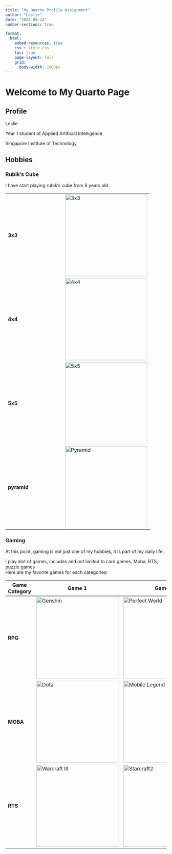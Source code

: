 ```yaml
---
title: "My Quarto Profile Assignment"
author: "Leslie"
date: "2024-05-14"
number-sections: true

format: 
  html:
    embed-resources: true
    css : style.css
    toc: true
    page-layout: full
    grid:
      body-width: 1000px
---
```



# Welcome to My Quarto Page
## Profile


Leslie 

Year 1 student of Applied Artificial Intelligence 

Singapore Institute of Technology



## Hobbies

### Rubik's Cube
I have start playing rubik's cube from 8 years old

|     |                    |
|------------------|----------------------------|
| **3x3**          | ![3x3](images/3x3.jpeg){width=256 height=256}|
| **4x4**         | ![4x4](images/4x4.jpeg){width=256 height=256}|
| **5x5**          | ![5x5](images/5x5.jpg){width=256 height=256}|
| **pyramid**          | ![Pyramid](images/pyramid.jpg){width=256 height=256}|

### Gaming

At this point, gaming is not just one of my hobbies, it is part of my daily life. 

I play alot of games, includes and not limited to card games, Moba, RTS, puzzle games<br>
Here are my favorite games for each categories:

| Game Category    | Game 1                     | Game 2                     |
|------------------|----------------------------|----------------------------|
| **RPG**          | ![Genshin](images/gi.png){width=256 height=256}     | ![Perfect World](images/pw.png){width=256 height=256}     |
| **MOBA**         | ![Dota](images/dota.png){width=256 height=256}| ![Mobile Legend](images/ml.jpg){width=256 height=256}|
| **RTS**          | ![Warcraft III](images/w3c.jpeg){width=256 height=256}|![Starcraft2](images/sc2.jpg){width=256 height=256}|